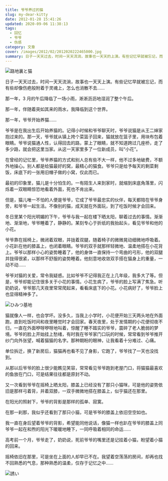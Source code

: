```yaml
---
title: 爷爷养过的猫
slug: my-dear-kitty
date: 2012-01-28 15:41:26
updated: 2020-09-06 11:38:13
tags:
  - 回忆
  - 爷爷
  - 伤感
category: 文章
cover: /images/2012/02/2012020222465000.jpg
summary: 日子一天天过去，时间一天天流淌，故事也一天天的上演。有些记忆早就被忘记，而有些却像伤疤版附着于灵魂上，怎么也消散不去……
---
```


![路地裏と猫](/images/2012/02/2012020922491700.jpg)

<NeteasePlayer id={2156585059} />

日子一天天过去，时间一天天流淌，故事也一天天上演。有些记忆早就被忘记，而有些却像伤疤般附着于灵魂上，怎么也消散不去……

那一年，3 月的午后降临了一场小雨，淅淅沥沥地湿润了整个午后。

那一年，伴随着突如其来的雨水，我降临到这个世界。

那一年，爷爷开始养猫……

爷爷是在我出生后开始养猫的。记得小时候和爷爷聊天时，爷爷说猫是从王二婶家抱过来的。那一天，爷爷就从镇上挎个菜篮子回来，猫就放在篮子里，用块布包着眼睛。爷爷说猫通人性，认得回去的路，蒙上了眼睛，就不知道跨过几座桥，走了多少路，就会把这里当家。从这一天家里多了一位新成员，叫“小花”。

在曾经的记忆里，爷爷养猫的方式和别人总有些不大一样，他不过多地破费，不额外地操心。别人都是给猫最好的窝，最精心的猫食。爷爷只是给予每天的剩菜剩饭，床底下的一张用旧帽子做的小窝，仅此而已。

最初的印象里，猫儿是十分怕生的。一有陌生人来到家时，就缩到床底角落里，闪烁着一双眼睛惊恐地看着外面，死也不肯出来。

但是，猫儿唯一不怕的人便是爷爷，它成了爷爷最忠实的伙伴，每天都陪在爷爷身旁，和爷爷一起生活。不像别的猫，成天就在外面玩，到了吃饭时候才会回来。

冬日里某个阳光明媚的下午，爷爷与我一起在楼下晒太阳，聊着过去的事情。渐渐地、渐渐地，爷爷睡着了，静静的。某刻专心于折纸的我抬起头，看见爷爷和他的小花。

爷爷靠在摇椅上，微闭着双眼，并拢着双腿，随着椅子的微微晃动细微地呼吸着。小花趴在他的膝盖上，也闭着眼睛。爷爷的双手就那样轻微地、温柔地搭在小花背上。爷爷以那样小心的姿势睡着了，他的身体一直保持一个弯曲的弓形，他的双腿并拢得很紧，以那样不舒服的姿势睡着。他刻意地收敛双手搭在猫身上的重量，一动不动……

爷爷对猫的关爱，常令我疑惑。比如爷爷不记得我正在上几年级，我多大了等。但是，爷爷却能记住很多关于小花的事情。小花生病了，爷爷的脸上写满了焦急。听奶奶说，爷爷那几天夜里常常爬起来，看看床底下的小花。小花病好了，爷爷脸上也显得精神多了。

![ひみつ基地](/images/2012/02/2012021423061000.jpg)

猫就像人一样，也会学坏。没多久，当我上小学时，小花便开始三天两头地在外面跑，直到吃饭时间和夜里睡觉时才会回家。春天夜里，处于发情期的小花便彻夜不归，一直在外面咿呀咿呀地叫着，惊醒了睡不踏实的爷爷，震碎了老人脆弱的梦境。爷爷的脸上开始挂上愁绪，有时我在爷爷家门口玩的时候，常常看到爷爷推开纱门向外张望，喊着猫猫的名字。那种期盼的眼神，让我看着十分难过、心痛。

单位拆迁，换了新房后，猫猫再也看不见了身影，它跑了，爷爷找了一天也没找到。

从那以后爷爷的脸上很少能瞧见笑容，常常看见爷爷跑到老屋门口，将猫猫最喜欢的鱼放在门口，可是结果往往都是原封不动。

又一次看到爷爷在摇椅上晒太阳，膝盖上已经没有了那只小猫咪，可是他的姿势依旧是那样弓着背，并着双膝，一双手微微地搭在膝盖上，似乎猫还在那里。

在阳光的照射下，爷爷的背影是那样的孤单、寂寞。

在那一刹那，我似乎还看到了那只小猫，可是爷爷的膝盖上依旧空空如也。

我一直在身后望着爷爷的背影，希望能同他说话，像猫一样也趴在爷爷的膝盖上同爷爷一起在和煦的阳光下暖暖地睡下，一同呼吸着相同的命运……

高考前一个月，爷爷走了，奶奶说，死前爷爷的嘴里还是记挂着小猫，盼望着小猫的回来。

摇椅依旧在那里，可是坐在上面的人却早已不在。我望着空荡荡的房间，却再也找不回熟悉的气息，那种熟悉的温柔，仅存于记忆之中……

![誘い](/images/2012/02/2012021222511100.jpg)
